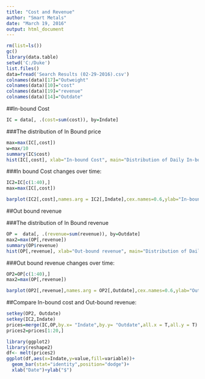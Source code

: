 ```yaml
---
title: "Cost and Revenue"
author: "Smart Metals"
date: "March 19, 2016"
output: html_document
---
```

```r
rm(list=ls())
gc()
library(data.table)
setwd('C:/Duke')
list.files()
data=fread('Search Results (02-29-2016).csv')
colnames(data)[17]="Outweight"
colnames(data)[10]="cost"
colnames(data)[19]="revenue"
colnames(data)[14]="Outdate"
```
##In-bound Cost
```r
IC = data[, .(cost=sum(cost)), by=Indate]
```

###The distribution of In Bound price
```r
max=max(IC[,cost])
w=max/10
summary(IC$cost)
hist(IC[,cost], xlab="In-bound Cost", main="Distribution of Daily In-bound Cost", xlim = c(0,max*1.1))
```


###In bound Cost changes over time:
```r
IC2=IC[c(1:40),]
max=max(IC[,cost])

barplot(IC2[,cost],names.arg = IC2[,Indate],cex.names=0.6,ylab="In-bound Cost", main="Daily In Bound Cost", ylim = c(0,max*1.25))

```

##Out bound revenue

###The distribution of In Bound revenue
```r
OP =  data[, .(revenue=sum(revenue)), by=Outdate]
max2=max(OP[,revenue])
summary(OP$revenue)
hist(OP[,revenue], xlab="Out-bound revenue", main="Distribution of Daily Out-bound revenue", xlim = c(0,max2*1.1))
```

###Out bound revenue changes over time:
```r

OP2=OP[c(1:40),]
max2=max(OP[,revenue])

barplot(OP2[,revenue],names.arg = OP2[,Outdate],cex.names=0.6,ylab="Out bound revenue", main="Daily Out Bound revenue", ylim = c(0,max2*1.25))
```

##Compare In-bound cost and Out-bound revenue:
```r

setkey(OP2, Outdate)
setkey(IC2,Indate)
prices=merge(IC,OP,by.x= "Indate",by.y= "Outdate",all.x = T,all.y = T)
prices2=prices[1:20,]


```


```r
library(ggplot2)
library(reshape2)
df<- melt(prices2)
ggplot(df,aes(x=Indate,y=value,fill=variable))+
  geom_bar(stat="identity",position="dodge")+
  xlab("Date")+ylab("$")

```


